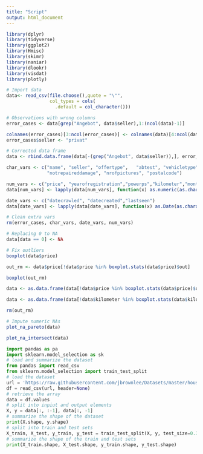 ```yaml
---
title: "Script"
output: html_document
---
```


```r
library(dplyr)
library(tidyverse)
library(ggplot2)
library(Hmisc)
library(skimr)
library(naniar)
library(dlookr)
library(visdat)
library(plotly)
```

```r
# Import data
data<- read_csv(file.choose(),quote = "\"",
                col_types = cols(
                  .default = col_character()))

# Observations with wrong columns
error_cases <- data[grep("Angebot", data$seller),1:(ncol(data)-1)]

colnames(error_cases)[3:ncol(error_cases)] <- colnames(data)[4:ncol(data)]
error_cases$seller <- "privat"

# Corrected data frame
data <- rbind.data.frame(data[-(grep("Angebot", data$seller)),], error_cases)

char_vars <- c("name", "seller", "offertype",	"abtest", "vehicletype", "gearbox", "model", "fueltype", "brand", 
               "notrepaireddamage", "nrofpictures", "postalcode")

num_vars <- c("price", "yearofregistration","powerps","kilometer","monthofregistration")
data[num_vars] <- lapply(data[num_vars], function(x) as.numeric(as.character(x)))

date_vars <- c("datecrawled", "datecreated","lastseen")
data[date_vars] <- lapply(data[date_vars], function(x) as.Date(as.character(x)))

# Clean extra vars
rm(error_cases, char_vars, date_vars, num_vars)
```

```r
# Replacing 0 to NA
data[data == 0] <- NA

# Fix outliers
boxplot(data$price)

out_rm <- data$price[!data$price %in% boxplot.stats(data$price)$out]

boxplot(out_rm)

data <- as.data.frame(data[!data$price %in% boxplot.stats(data$price)$out,])

data <- as.data.frame(data[!data$kilometer %in% boxplot.stats(data$kilometer)$out,])

rm(out_rm)

# Impute numeric NAs
plot_na_pareto(data)

plot_na_intersect(data)
```

```python
import pandas as pa
import sklearn.model_selection as sk
# load and summarize the dataset
from pandas import read_csv
from sklearn.model_selection import train_test_split
# load the dataset
url = 'https://raw.githubusercontent.com/jbrownlee/Datasets/master/housing.csv'
df = read_csv(url, header=None)
# retrieve the array
data = df.values
# split into inpiut and output elements
X, y = data[:, :-1], data[:, -1]
# summarize the shape of the dataset
print(X.shape, y.shape)
# split into train and test sets
X_train, X_test, y_train, y_test = train_test_split(X, y, test_size=0.33, random_state=1)
# summarize the shape of the train and test sets
print(X_train.shape, X_test.shape, y_train.shape, y_test.shape)
```

